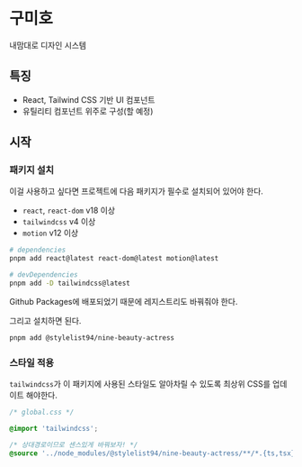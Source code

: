
<Meta title="Introduce" />

# 구미호

내맘대로 디자인 시스템

## 특징

- React, Tailwind CSS 기반 UI 컴포넌트
- 유틸리티 컴포넌트 위주로 구성(할 예정)

## 시작

### 패키지 설치

이걸 사용하고 싶다면 프로젝트에 다음 패키지가 필수로 설치되어 있어야 한다.

- `react`, `react-dom` v18 이상
- `tailwindcss` v4 이상
- `motion` v12 이상

```bash
# dependencies
pnpm add react@latest react-dom@latest motion@latest

# devDependencies
pnpm add -D tailwindcss@latest
```

Github Packages에 배포되었기 때문에 레지스트리도 바꿔줘야 한다.

그리고 설치하면 된다.

```bash
pnpm add @stylelist94/nine-beauty-actress
```

### 스타일 적용

`tailwindcss`가 이 패키지에 사용된 스타일도 알아차릴 수 있도록 최상위 CSS를 업데이트 해야한다.

```css
/* global.css */

@import 'tailwindcss';

/* 상대경로이므로 센스있게 바꿔보자! */
@source '../node_modules/@stylelist94/nine-beauty-actress/**/*.{ts,tsx}';
```
